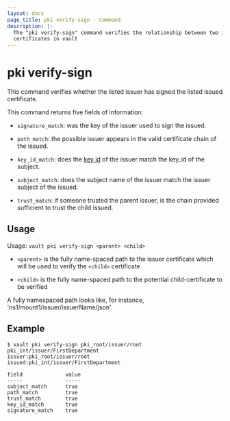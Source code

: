 ```yaml
---
layout: docs
page_title: pki verify-sign - Command
description: |-
  The "pki verify-sign" command verifies the relationship between two issuer
  certificates in vault
---
```


# pki verify-sign

This command verifies whether the listed issuer has signed the listed issued
certificate.

This command returns five fields of information:

- `signature_match`: was the key of the issuer used to sign the issued.

- `path_match`: the possible issuer appears in the valid certificate chain
	of the issued.

- `key_id_match`: does the [key id](https://datatracker.ietf.org/doc/html/rfc5280#section-4.2.1.1)
  of the issuer match the key_id of the subject.

- `subject_match`: does the subject name of the issuer match the issuer
	subject of the issued.

- `trust_match`: if someone trusted the parent issuer, is the chain
  provided sufficient to trust the child issued.

## Usage

Usage: `vault pki verify-sign <parent> <child>`

- `<parent>` is the fully name-spaced path to the issuer certificate which will be
used to verify the `<child>` certificate

- `<child>` is the fully name-spaced path to the potential child-certificate to be
verified

A fully namespaced path looks like, for instance, 'ns1/mount1/issuer/issuerName/json'.

## Example

```shell-session
$ vault pki verify-sign pki_root/issuer/root pki_int/issuer/FirstDepartment
issuer:pki_root/issuer/root
issued:pki_int/issuer/FirstDepartment

field              value
-----              -----
subject_match      true
path_match         true
trust_match        true
key_id_match       true
signature_match    true
```

